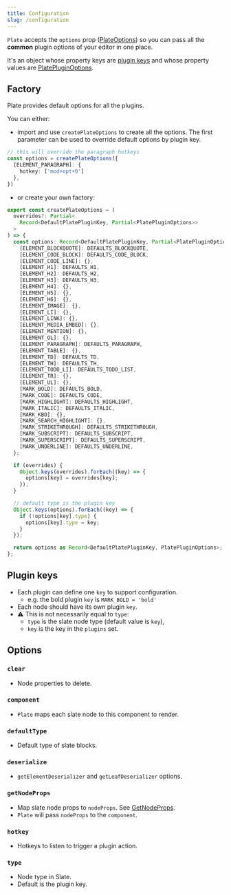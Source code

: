 ```yaml
---
title: Configuration
slug: /configuration
---
```


`Plate` accepts the `options` prop ([PlateOptions](https://plate-api.udecode.io/globals.html#plateoptions)) so you can pass all
the **common** plugin options of your editor in one place.

It's an object whose property keys are [plugin keys](#plugin-keys) and whose property values are [PlatePluginOptions](https://plate-api.udecode.io/interfaces/platepluginoptions.html).

## Factory

Plate provides default options for all the plugins.

You can either:

- import and use `createPlateOptions` to create all the options.
The first parameter can be used to override default options by plugin key.

```ts
// this will override the paragraph hotkeys
const options = createPlateOptions({
  [ELEMENT_PARAGRAPH]: {
    hotkey: ['mod+opt+0']
  },
})
```

- or create your own factory:

```ts
export const createPlateOptions = (
  overrides?: Partial<
    Record<DefaultPlatePluginKey, Partial<PlatePluginOptions>>
  >
) => {
  const options: Record<DefaultPlatePluginKey, Partial<PlatePluginOptions>> = {
    [ELEMENT_BLOCKQUOTE]: DEFAULTS_BLOCKQUOTE,
    [ELEMENT_CODE_BLOCK]: DEFAULTS_CODE_BLOCK,
    [ELEMENT_CODE_LINE]: {},
    [ELEMENT_H1]: DEFAULTS_H1,
    [ELEMENT_H2]: DEFAULTS_H2,
    [ELEMENT_H3]: DEFAULTS_H3,
    [ELEMENT_H4]: {},
    [ELEMENT_H5]: {},
    [ELEMENT_H6]: {},
    [ELEMENT_IMAGE]: {},
    [ELEMENT_LI]: {},
    [ELEMENT_LINK]: {},
    [ELEMENT_MEDIA_EMBED]: {},
    [ELEMENT_MENTION]: {},
    [ELEMENT_OL]: {},
    [ELEMENT_PARAGRAPH]: DEFAULTS_PARAGRAPH,
    [ELEMENT_TABLE]: {},
    [ELEMENT_TD]: DEFAULTS_TD,
    [ELEMENT_TH]: DEFAULTS_TH,
    [ELEMENT_TODO_LI]: DEFAULTS_TODO_LIST,
    [ELEMENT_TR]: {},
    [ELEMENT_UL]: {},
    [MARK_BOLD]: DEFAULTS_BOLD,
    [MARK_CODE]: DEFAULTS_CODE,
    [MARK_HIGHLIGHT]: DEFAULTS_HIGHLIGHT,
    [MARK_ITALIC]: DEFAULTS_ITALIC,
    [MARK_KBD]: {},
    [MARK_SEARCH_HIGHLIGHT]: {},
    [MARK_STRIKETHROUGH]: DEFAULTS_STRIKETHROUGH,
    [MARK_SUBSCRIPT]: DEFAULTS_SUBSCRIPT,
    [MARK_SUPERSCRIPT]: DEFAULTS_SUPERSCRIPT,
    [MARK_UNDERLINE]: DEFAULTS_UNDERLINE,
  };

  if (overrides) {
    Object.keys(overrides).forEach((key) => {
      options[key] = overrides[key];
    });
  }

  // default type is the plugin key
  Object.keys(options).forEach((key) => {
    if (!options[key].type) {
      options[key].type = key;
    }
  });

  return options as Record<DefaultPlatePluginKey, PlatePluginOptions>;
};
```

## Plugin keys

- Each plugin can define one `key` to support configuration.
  - e.g. the bold plugin `key` is `MARK_BOLD = 'bold'`
- Each node should have its own plugin `key`.
- ⚠️ This is not necessarily equal to `type`:
  - `type` is the slate node type (default value is `key`),
  - `key` is the key in the `plugins` set.

## Options

### `clear`

- Node properties to delete.

### `component`

- `Plate` maps each slate node to this component to render.

### `defaultType`

- Default type of slate blocks.

### `deserialize`

- `getElementDeserializer` and `getLeafDeserializer` options.

### `getNodeProps`

- Map slate node props to `nodeProps`. See [GetNodeProps](https://plate-api.udecode.io/globals.html#getnodeprops).
- `Plate` will pass `nodeProps` to the `component`.

### `hotkey`

- Hotkeys to listen to trigger a plugin action.

### `type`

- Node type in Slate.
- Default is the plugin key.
